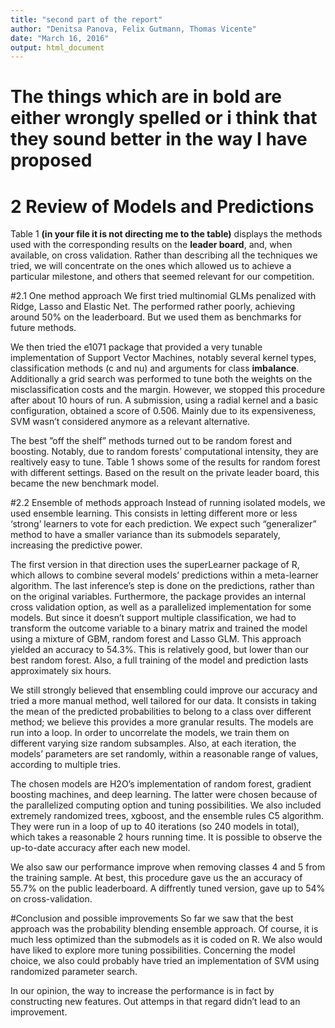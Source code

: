 ```yaml
---
title: "second part of the report"
author: "Denitsa Panova, Felix Gutmann, Thomas Vicente"
date: "March 16, 2016"
output: html_document
---
```

# The things which are in bold are either wrongly spelled or i think that they sound better in the way I have proposed

# 2 Review of Models and Predictions
Table 1 **(in your file it is not directing me to the table)** displays the methods used with the corresponding results on the **leader board**, and, when available, on cross validation. Rather than describing all the techniques we tried, we will concentrate on the ones which allowed us to achieve a particular milestone, and others that seemed relevant for our competition.  

#2.1 One method approach
We first tried multinomial GLMs penalized with Ridge, Lasso and Elastic Net. The performed rather poorly, achieving around 50% on the leaderboard. But we used them as benchmarks for future methods. 

We then tried the e1071 package that provided a very tunable implementation of Support Vector Machines, notably several kernel types, classification methods (c and nu) and arguments for class **imbalance**. Additionally a grid search was performed to tune both the weights on the misclassification costs and the margin. However, we stopped this procedure after about 10 hours of run. A submission, using a radial kernel and a basic configuration, obtained a score of 0.506. Mainly due to its expensiveness, SVM wasn’t considered anymore as a relevant alternative.

The best ”off the shelf” methods turned out to be random forest and boosting. Notably, due to random forests' computational intensity, they are realtively easy to tune. Table 1 shows some of the results for random forest with different settings. Based on the result on the private leader board, this became the new benchmark model.  

#2.2 Ensemble of methods approach
Instead of running isolated models, we used ensemble learning. This consists in letting different more or less 'strong' learners to vote for each prediction. We expect such "generalizer" method to have a smaller variance than its submodels separately, increasing the predictive power.

The first version in that direction uses the superLearner package of R, which allows to combine several models' predictions within a meta-learner algorithm. The last inference's step is done on the predictions, rather than on the original variables. Furthermore, the package provides an internal cross validation option, as well as a parallelized implementation for some models. But since it doesn’t support multiple classification, we had to transform the outcome variable to a binary matrix and trained the model using a mixture of GBM, random forest and Lasso GLM.  This approach yielded an accuracy to 54.3%. This is relatively good, but lower than our best random forest. Also, a full training of the model and prediction lasts approximately six hours.  

We still strongly believed that ensembling could improve our accuracy and tried a more manual method, well tailored for our data. It consists in taking the mean of the predicted probabilities to belong to a class over different method; we believe this provides a more granular results. The models are run into a loop. In order to uncorrelate the models, we train them on different varying size random subsamples. Also, at each iteration, the models' parameters are set randomly, within a reasonable range of values, according to multiple tries. 

The chosen models are H2O's implementation of random forest, gradient boosting machines, and deep learning. The latter were chosen because of the parallelized computing option and tuning possibilities. We also included extremely randomized trees, xgboost, and the ensemble rules C5 algorithm. They were run in a loop of up to 40 iterations (so 240 models in total), which takes a reasonable 2 hours running time. It is possible to observe the up-to-date accuracy after each new model.

We also saw our performance improve when removing classes 4 and 5 from the training sample. At best, this procedure gave us the an accuracy of 55.7% on the public leaderboard. A diffrently tuned version, gave up to 54% on cross-validation.

#Conclusion and possible improvements
So far we saw that the best approach was the probability blending ensemble approach. Of course, it is much less optimized than the submodels as it is coded on R. We also would have liked to explore more tuning possibilities. Concerning the model choice, we also could probably have tried an implementation of SVM using randomized parameter search. 

In our opinion, the way to increase the performance is in fact by constructing new features. Out attemps in that regard didn't lead to an improvement.
